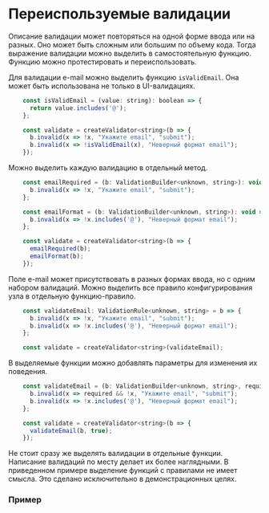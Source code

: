 
<Meta of={DocsStories} />

# Переиспользуемые валидации

Описание валидации может повторяться на одной форме ввода или на разных.
Оно может быть сложным или большим по объему кода.
Тогда выражение валидации можно выделить в самостоятельную функцию.
Функцию можно протестировать и переиспользовать.

Для валидации e-mail можно выделить функцию `isValidEmail`.
Она может быть использована не только в UI-валидациях.

```jsx static
    const isValidEmail = (value: string): boolean => {
      return value.includes('@');
    };

    const validate = createValidator<string>(b => {
      b.invalid(x => !x, "Укажите email", "submit");
      b.invalid(x => !isValidEmail(x), "Неверный формат email");
    });
```

Можно выделить каждую валидацию в отдельный метод.

```jsx static
    const emailRequired = (b: ValidationBuilder<unknown, string>): void => {
      b.invalid(x => !x, "Укажите email", "submit");
    };

    const emailFormat = (b: ValidationBuilder<unknown, string>): void => {
      b.invalid(x => !x.includes('@'), "Неверный формат email");
    };

    const validate = createValidator<string>(b => {
      emailRequired(b);
      emailFormat(b);
    });
```

Поле e-mail может присутствовать в разных формах ввода, но с одним набором валидаций.
Можно выделить все правило конфигурирования узла в отдельную функцию-правило.

```jsx static
    const validateEmail: ValidationRule<unknown, string> = b => {
      b.invalid(x => !x, "Укажите email", "submit");
      b.invalid(x => !x.includes('@'), "Неверный формат email");
    };

    const validate = createValidator<string>(validateEmail);
```

В выделяемые функции можно добавлять параметры для изменения их поведения.

```jsx static
    const validateEmail = (b: ValidationBuilder<unknown, string>, required: boolean): void => {
      b.invalid(x => required && !x, "Укажите email", "submit");
      b.invalid(x => !x.includes('@'), "Неверный формат email");
    };

    const validate = createValidator<string>(b => {
      validateEmail(b, true);
    });
```

Не стоит сразу же выделять валидации в отдельные функции.
Написание валидаций по месту делает их более наглядными.
В приведенном примере выделение функций с правилами не имеет смысла.
Это сделано исключительно в демонстрационных целях.

### Пример

<Canvas of={DocsStories.Reusable} />
